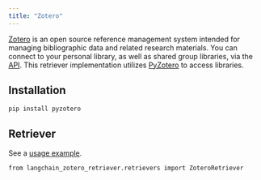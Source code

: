 ```yaml
---
title: "Zotero"
---
```


[Zotero](https://www.zotero.org/) is an open source reference management system intended for managing bibliographic data and related research materials. You can connect to your personal library, as well as shared group libraries, via the [API](https://www.zotero.org/support/dev/web_api/v3/start). This retriever implementation utilizes [PyZotero](https://github.com/urschrei/pyzotero) to access libraries.

## Installation

```
pip install pyzotero
```

## Retriever

See a [usage example](/src/oss/integrations/retrievers/zotero).

```
from langchain_zotero_retriever.retrievers import ZoteroRetriever
```
